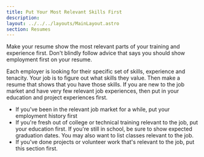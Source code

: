 ```yaml
---
title: Put Your Most Relevant Skills First
description: 
layout: ../../../layouts/MainLayout.astro
section: Resumes
---
```


Make your resume show the most relevant parts of your training and experience first. Don't blindly follow advice that says you should show employment first on your resume. 

Each employer is looking for their specific set of skills, experience and tenacity. Your job is to figure out what skills they value. Then make a resume that shows that you have those skills. If you are new to the job market and have very few relevant job experiences, then put in your education and project experiences first. 

- If you've been in the relevant job market for a while, put your employment history first
- If you're fresh out of college or technical training relevant to the job, put your education first. If you're still in school, be sure to show expected graduation dates. You may also want to list classes relevant to the job.
- If you've done projects or volunteer work that's relevant to the job, put this section first.